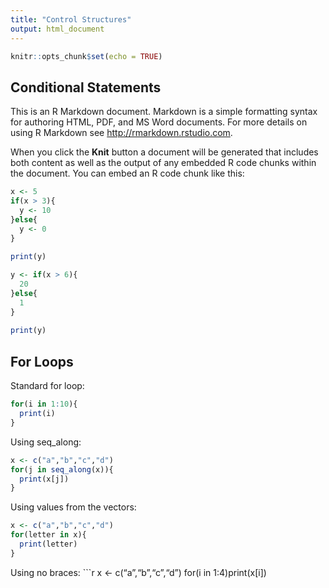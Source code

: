 ```yaml
---
title: "Control Structures"
output: html_document
---
```


```r
knitr::opts_chunk$set(echo = TRUE)
```

## Conditional Statements

This is an R Markdown document. Markdown is a simple formatting syntax for authoring HTML, PDF, and MS Word documents. For more details on using R Markdown see <http://rmarkdown.rstudio.com>.

When you click the **Knit** button a document will be generated that includes both content as well as the output of any embedded R code chunks within the document. You can embed an R code chunk like this:

```r
x <- 5
if(x > 3){
  y <- 10
}else{
  y <- 0  
}
 
print(y)

y <- if(x > 6){
  20
}else{
  1
}
  
print(y)
```

## For Loops

Standard for loop:
```r

for(i in 1:10){
  print(i)
}
```

Using seq_along:
```r

x <- c("a","b","c","d")
for(j in seq_along(x)){
  print(x[j])
}

```

Using values from the vectors:
```r

x <- c("a","b","c","d")
for(letter in x){
  print(letter)
}
```

Using no braces:
```r

x <- c("a","b","c","d")
for(i in 1:4)print(x[i])